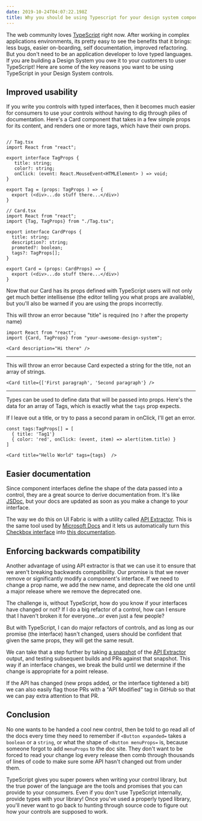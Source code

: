 ```yaml
---
date: 2019-10-24T04:07:22.198Z
title: Why you should be using Typescript for your design system components
---
```

The web community loves [TypeScript](https://www.typescriptlang.org/) right now. After working in complex applications environments, its pretty easy to see the benefits that it brings: less bugs, easier on-boarding, self documentation, improved refactoring. But you don't need to be an application developer to love typed languages. If you are building a Design System you owe it to your customers to user TypeScript! Here are some of the key reasons you want to be using TypeScript in your Design System controls.


## Improved usability

If you write you controls with typed interfaces, then it becomes much easier for consumers to use your controls without having to dig through piles of documentation. Here's a Card component that takes in a few simple props for its content, and renders one or more tags, which have their own props. 


```tsx

// Tag.tsx
import React from "react";

export interface TagProps {
   title: string;
   color?: string;
   onClick: (event: React.MouseEvent<HTMLElement> ) => void;
}

export Tag = (props: TagProps ) => {
  export (<div>...do stuff there...</div>)
}

// Card.tsx 
import React from "react";
import {Tag, TagProps} from "./Tag.tsx";

export interface CardProps {
  title: string;
  description?: string;
  promoted?: boolean;
  tags?: TagProps[]; 
}

export Card = (props: CardProps) => {
  export (<div>...do stuff there...</div>)
}

```

Now that our Card has its props defined with TypeScript users will not only get much better intellisense (the editor telling you what props are available), but you'll also be warned if you are using the props incorrectly.

This will throw an error because "title" is required (no `?` after the property name)

```tsx
import React from "react";
import {Card, TagProps} from "your-awesome-design-system";

<Card description="Hi there" /> 
```

---

This will throw an error because Card expected a string for the title, not an array of strings.

```tsx
<Card title={['First paragraph', 'Second paragraph'} />
```

---

Types can be used to define data that will be passed into props. Here's the data for an array of Tags, which is exactly what the `tags` prop expects. 

If I leave out a title, or try to pass a second param in onClick, I'll get an error.

```tsx
const tags:TagProps[] = [
  { title: 'Tag1'}
  { color: 'red', onClick: (event, item) => alert(item.title) }
]
 
<Card title="Hello World" tags={tags}  /> 
```

## Easier documentation

Since component interfaces define the shape of the data passed into a control, they are a great source to derive documentation from. It's like [JSDoc](https://jsdoc.app/), but your docs are updated as soon as you make a change to your interface.

The way we do this on UI Fabric is with a utility called [API Extractor](https://api-extractor.com/). This is the same tool used by [Microsoft Docs](https://docs.microsoft.com/) and it lets us automatically turn this [Checkbox interface](https://github.com/OfficeDev/office-ui-fabric-react/blob/master/packages/office-ui-fabric-react/src/components/Checkbox/Checkbox.types.ts#L26) into [this documentation](https://developer.microsoft.com/en-us/fabric#/controls/web/checkbox#implementation). 


## Enforcing backwards compatibility

Another advantage of using API extractor is that we can use it to ensure that we aren't breaking backwards compatibility. Our promise is that we never remove or significantly modify a component's interface. If we need to change a prop name, we add the new name, and deprecate the old one until a major release where we remove the deprecated one.

The challenge is, without TypeScript, how do you know if your interfaces have changed or not? If I do a big refactor of a control, how can I ensure that I haven't broken it for everyone...or even just a few people?

But with TypeScript, I can do major refactors of controls, and as long as our promise (the interface) hasn't changed, users should be confident that given the same props, they will get the same result.

We can take that a step further by taking [a snapshot](https://github.com/OfficeDev/office-ui-fabric-react/blob/master/packages/office-ui-fabric-react/etc/office-ui-fabric-react.api.md) of the [API Extractor](https://api-extractor.com/) output, and testing subsequent builds and PRs against that snapshot. This way if an interface changes, we break the build until we determine if the change is appropriate for a point release. 

If the API has changed (new props added, or the interface tightened a bit) we can also easily flag those PRs with a "API Modified" tag in GitHub so that we can pay extra attention to that PR.

## Conclusion

No one wants to be handed a cool new control, then be told to go read all of the docs every time they need to remember if `<Button expanded=` takes a `boolean` or a `string`, or what the shape of `<Button menuProps=` is, because someone forgot to add `menuProps` to the doc site. They don't want to be forced to read your change log every release then comb through thousands of lines of code to make sure some API hasn't changed out from under them.

TypeScript gives you super powers when writing your control library, but the true power of the language are the tools and promises that you can provide to your consumers. Even if you don't use TypeScript internally, provide types with your library! Once you've used a properly typed library, you'll never want to go back to hunting through source code to figure out how your controls are supposed to work.
















